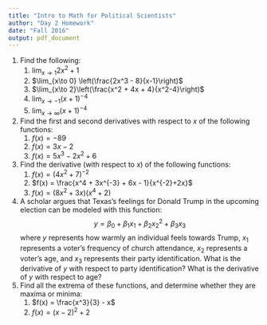 ```yaml
---
title: "Intro to Math for Political Scientists"
author: "Day 2 Homework"
date: "Fall 2016"
output: pdf_document
---
```


1. Find the following:
    1. $\lim_{x\to 1} 2x^2+1$
    2. $\lim_{x\to 0} \left(\frac{2x^3 - 8}{x-1}\right)$
    3. $\lim_{x\to 2}\left(\frac{x^2 + 4x + 4}{x^2-4}\right)$
    4. $\lim_{x\to -1} (x+1)^{-4}$
    5. $\lim_{x\to \infty} (x+1)^{-4}$
2. Find the first and second derivatives with respect to $x$ of the
   following functions:
    1. $f(x) = -89$
    2. $f(x) = 3x-2$
    3. $f(x) = 5x^3 - 2x^2 + 6$
3. Find the derivative (with respect to $x$) of the following
   functions:
    1. $f(x) = (4x^2+7)^{-2}$
    2. $f(x) = \frac{x^4 + 3x^{-3} + 6x - 1}{x^{-2}+2x}$
    3. $f(x) = (8x^2+3x)(x^4+2)$
4. A scholar argues that Texas's feelings for Donald Trump in the
   upcoming election can be modeled with this function:
   $$y = \beta_0 + \beta_1 x_1 + \beta_2 x_2^2 + \beta_3 x_3$$
   where $y$ represents how warmly an individual feels towards Trump,
   $x_1$ represents a voter's frequency of church attendance, $x_2$
   represents a voter's age, and $x_3$ represents their party
   identification. What is the derivative of $y$ with respect to party
   identification? What is the derivative of $y$ with respect to age? 
5. Find all the extrema of these functions, and determine whether they
   are maxima or minima:
    1. $f(x) = \frac{x^3}{3} - x$
    2. $f(x) = (x-2)^2 + 2$ 
